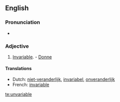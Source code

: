 ==English==

===Pronunciation===
* {{audio|en-us-unvariable.ogg|Audio (US)}}

===Adjective===
{{infl|en|adjective}}

# {{obsolete}} [[invariable|Invariable]]. - [[Donne]]

====Translations====
* Dutch: [[niet-veranderlijk]], [[invariabel]], [[onveranderlijk]]
* French: [[invariable]]

[[te:unvariable]]